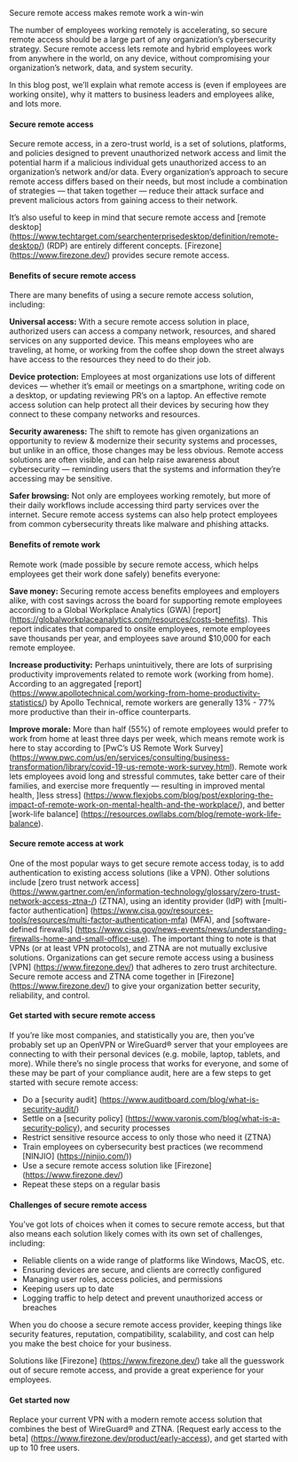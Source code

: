 
<span className="font-semibold">Secure remote access makes remote work a win-win</span>

The number of employees working remotely is accelerating, so secure remote access should be a large part of any organization’s cybersecurity strategy. Secure remote access lets remote and hybrid employees work from anywhere in the world, on any device, without compromising your organization’s network, data, and system security.

In this blog post, we’ll explain what remote access is (even if employees are working onsite), why it matters to business leaders and employees alike, and lots more.

#### Secure remote access

Secure remote access, in a zero-trust world, is a set of solutions, platforms, and policies designed to prevent unauthorized network access and limit the potential harm if a malicious individual gets unauthorized access to an organization’s network and/or data. Every organization’s approach to secure remote access differs based on their needs, but most include a combination of strategies — that taken together — reduce their attack surface and prevent malicious actors from gaining access to their network.

It’s also useful to keep in mind that secure remote access and [remote desktop] (https://www.techtarget.com/searchenterprisedesktop/definition/remote-desktop/) (RDP) are entirely different concepts. [Firezone] (https://www.firezone.dev/) provides secure remote access.

#### Benefits of secure remote access
There are many benefits of using a secure remote access solution, including: 

**Universal access:** With a secure remote access solution in place, authorized users can access a company network, resources, and shared services on any supported device. This means employees who are traveling, at home, or working from the coffee shop down the street always have access to the resources they need to do their job. 

**Device protection:** Employees at most organizations use lots of different devices — whether it’s email or meetings on a smartphone, writing code on a desktop, or updating reviewing PR’s on a laptop. An effective remote access solution can help protect all their devices by securing how they connect to these company networks and resources.

**Security awareness:** The shift to remote has given organizations an opportunity to review & modernize their security systems and processes, but unlike in an office, those changes may be less obvious. Remote access solutions are often visible, and can help raise awareness about cybersecurity — reminding users that the systems and information they’re accessing may be sensitive.

**Safer browsing:** Not only are employees working remotely, but more of their daily workflows include accessing third party services over the internet. Secure remote access systems can also help protect employees from common cybersecurity threats like malware and phishing attacks.

#### Benefits of remote work
Remote work (made possible by secure remote access, which helps employees get their work done safely) benefits everyone:

**Save money:** Securing remote access benefits employees and employers alike, with cost savings across the board for supporting remote employees according to a Global Workplace Analytics (GWA) [report] (https://globalworkplaceanalytics.com/resources/costs-benefits). This report indicates that compared to onsite employees, remote employees save thousands per year, and employees save around $10,000 for each remote employee.

**Increase productivity:** Perhaps unintuitively, there are lots of surprising productivity improvements related to remote work (working from home). According to an aggregated [report] (https://www.apollotechnical.com/working-from-home-productivity-statistics/) by Apollo Technical, remote workers are generally 13% - 77% more productive than their in-office counterparts.

**Improve morale:** More than half (55%) of remote employees would prefer to work from home at least three days per week, which means remote work is here to stay according to [PwC’s US Remote Work Survey] (https://www.pwc.com/us/en/services/consulting/business-transformation/library/covid-19-us-remote-work-survey.html). Remote work lets employees avoid long and stressful commutes, take better care of their families, and exercise more frequently — resulting in improved mental health, ]less stress] (https://www.flexjobs.com/blog/post/exploring-the-impact-of-remote-work-on-mental-health-and-the-workplace/), and better [work-life balance] (https://resources.owllabs.com/blog/remote-work-life-balance).

#### Secure remote access at work
One of the most popular ways to get secure remote access today, is to add authentication to existing access solutions (like a VPN). Other solutions include [zero trust network access] (https://www.gartner.com/en/information-technology/glossary/zero-trust-network-access-ztna-/) (ZTNA), using an identity provider (IdP) with [multi-factor authentication] (https://www.cisa.gov/resources-tools/resources/multi-factor-authentication-mfa) (MFA), and [software-defined firewalls] (https://www.cisa.gov/news-events/news/understanding-firewalls-home-and-small-office-use). The important thing to note is that VPNs (or at least VPN protocols), and ZTNA are not mutually exclusive solutions. Organizations can get secure remote access using a business [VPN] (https://www.firezone.dev/) that adheres to zero trust architecture. Secure remote access and ZTNA come together in [Firezone] (https://www.firezone.dev/) to give your organization better security, reliability, and control.

#### Get started with secure remote access
If you’re like most companies, and statistically you are, then you’ve probably set up an OpenVPN or WireGuard® server that your employees are connecting to with their personal devices (e.g. mobile, laptop, tablets, and more). While there’s no single process that works for everyone, and some of these may be part of your compliance audit, here are a few steps to get started with secure remote access:

* Do a [security audit] (https://www.auditboard.com/blog/what-is-security-audit/)
* Settle on a [security policy] (https://www.varonis.com/blog/what-is-a-security-policy), and security processes
* Restrict sensitive resource access to only those who need it (ZTNA)
* Train employees on cybersecurity best practices (we recommend [NINJIO] (https://ninjio.com/))
* Use a secure remote access solution like [Firezone] (https://www.firezone.dev/)
* Repeat these steps on a regular basis

#### Challenges of secure remote access
You’ve got lots of choices when it comes to secure remote access, but that also means each solution likely comes with its own set of challenges, including:

* Reliable clients on a wide range of platforms like Windows, MacOS, etc.
* Ensuring devices are secure, and clients are correctly configured
* Managing user roles, access policies, and permissions
* Keeping users up to date
* Logging traffic to help detect and prevent unauthorized access or breaches

When you do choose a secure remote access provider, keeping things like security features, reputation, compatibility, scalability, and cost can help you make the best choice for your business.

Solutions like [Firezone] (https://www.firezone.dev/) take all the guesswork out of secure remote access, and provide a great experience for your employees.

#### Get started now
Replace your current VPN with a modern remote access solution that combines the best of WireGuard® and ZTNA. [Request early access to the beta] (https://www.firezone.dev/product/early-access), and get started with up to 10 free users.
